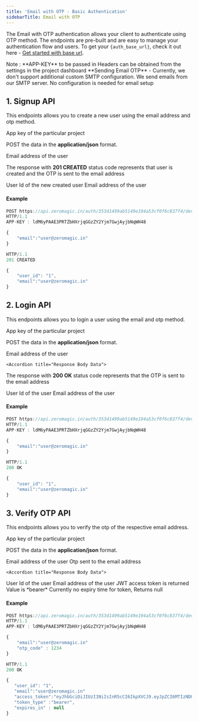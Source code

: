 ```yaml
--- 
title: 'Email with OTP - Basic Authentication'  
sidebarTitle: Email with OTP
---
```


The Email with OTP authentication allows your client to authenticate using OTP method. The endpoints are pre-built and are easy to manage your authentication flow and users. To get your `{auth_base_url}`, check it out here - [Get started with base url](/authentication/api/generalinfo#get-started-with-base-url).

<Info>
Note : **APP-KEY** to be passed in Headers can be obtained from the settings in the project dashboard
</Info>

<Note>
**Sending Email OTP** - Currently, we don't support additional custom SMTP configuration. We send emails from our SMTP server. No configuration is needed for email setup
</Note>

## 1. Signup API

This endpoints allows you to create a new user using the email address and otp method.

  <Accordion title="Endpoint" defaultOpen="true">
<ParamField path="POST" type="{auth_base_url}/email-otp-signup" />
  </Accordion>


  <Accordion title="Header">
<ParamField query="APP-KEY" type="string" required>
  App key of the particular project
</ParamField>
  </Accordion>

   <Accordion title="Body Data" >

POST the data in the **application/json** format.

<ParamField body="email" type="string" required>
  Email address of the user
</ParamField> 
  </Accordion>
 


  <Accordion title="Response Body Data">

The response with **201 CREATED** status code represents that user is created and the OTP is sent to the email address

 <ResponseField name="user_id" type="string">
  User Id of the new created user 
</ResponseField>

<ResponseField name="email" type="string">
  Email address of the user
</ResponseField> 
 
  </Accordion> 

#### Example

```jsx Request
POST https://api.zeromagic.in/auth/353d1499ab5149e194a53cf0f6c837f4/development/email-otp-signup 
HTTP/1.1
APP-KEY : ldM6yPAAE3PRTZbHXrjqGGzZY2Yjm7GwjAyjbNqWH48

{
    "email":"user@zeromagic.in"
}
```
 
```jsx Response
HTTP/1.1 
201 CREATED

{
    "user_id": "1",
    "email":"user@zeromagic.in"
}
```

## 2. Login API

This endpoints allows you to login a user using the email and otp method.


  <Accordion title="Endpoint" >
<ParamField path="POST" type="{auth_base_url}/email-otp-login" />
  </Accordion>


  <Accordion title="Header">
<ParamField query="APP-KEY" type="string" required>
  App key of the particular project
</ParamField>
  </Accordion>
 

   <Accordion title="Body Data" >

POST the data in the **application/json** format.

<ParamField body="email" type="string" required>
  Email address of the user
</ParamField> 
  </Accordion>

    <Accordion title="Response Body Data">

The response with **200 OK** status code represents that the OTP is sent to the email address

<ResponseField name="user_id" type="string">
  User Id of the user
</ResponseField>

<ResponseField name="email" type="string">
  Email address of the user
</ResponseField>

  </Accordion>

#### Example
 
```jsx Request
POST https://api.zeromagic.in/auth/353d1499ab5149e194a53cf0f6c837f4/development/email-otp-login 
HTTP/1.1
APP-KEY : ldM6yPAAE3PRTZbHXrjqGGzZY2Yjm7GwjAyjbNqWH48

{
    "email":"user@zeromagic.in"
}
```
  

```jsx Response
HTTP/1.1 
200 OK

{
    "user_id": "1",
    "email":"user@zeromagic.in"
}
```

## 3. Verify OTP API

This endpoints allows you to verify the otp of the respective email address.

  <Accordion title="Endpoint" >
<ParamField path="POST" type="{auth_base_url}/email-otp-verify" />
  </Accordion>


  <Accordion title="Header">
<ParamField query="APP-KEY" type="string" required>
  App key of the particular project
</ParamField>
  </Accordion>


   <Accordion title="Body Data" >

POST the data in the **application/json** format.

<ParamField body="email" type="string" required>
  Email address of the user
</ParamField> 

<ParamField body="otp_code" type="integer" required>
 Otp sent to the email address
</ParamField> 

  </Accordion>


    <Accordion title="Response Body Data">

<ResponseField name="user_id" type="string">
  User Id of the user
</ResponseField>

<ResponseField name="email" type="string">
  Email address of the user
</ResponseField>

<ResponseField name="access_token" type="string">
  JWT access token is returned
</ResponseField>

<ResponseField name="token_type" type="string">
  Value is *bearer*
</ResponseField>

<ResponseField name="expires_in" type="string">
  Currently no expiry time for token, Returns null
</ResponseField>

  </Accordion>

#### Example

```jsx Request
POST https://api.zeromagic.in/auth/353d1499ab5149e194a53cf0f6c837f4/development/email-otp-login 
HTTP/1.1
APP-KEY : ldM6yPAAE3PRTZbHXrjqGGzZY2Yjm7GwjAyjbNqWH48

{
    "email":"user@zeromagic.in"
    "otp_code" : 1234
}
```

```jsx Response
HTTP/1.1 
200 OK

{
   "user_id": "1",
   "email":"user@zeromagic.in"
   "access_token":"eyJhbGciOiJIUzI1NiIsInR5cCI6IkpXVCJ9.eyJpZCI6MTIzNDU2Nzg5LCJuYW1lIjoiSm9zZXBoIn0.OpOSSw7e485LOP5PrzScxHb7SR6sAOMRckfFwi4rp7o",
   "token_type" :"bearer",
   "expires_in" : null
}
```